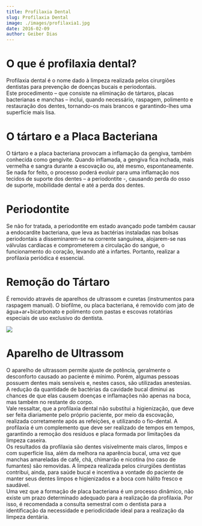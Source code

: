 ```yaml
---
title: Profilaxia Dental
slug: Profilaxia Dental
image: ./images/profilaxia1.jpg
date: 2016-02-09
author: Geiber Dias
---
```




# O que é profilaxia dental?

Profilaxia dental é o nome dado à limpeza realizada pelos cirurgiões dentistas para prevenção de doenças bucais e periodontais.<br />
Este procedimento – que consiste na eliminação de tártaros, placas bacterianas e manchas – inclui, quando necessário, raspagem, polimento e restauração dos dentes, tornando-os mais brancos e garantindo-lhes uma superfície mais lisa.

# O tártaro e a Placa Bacteriana

O tártaro e a placa bacteriana provocam a inflamação da gengiva, também conhecida como gengivite. Quando inflamada, a gengiva fica inchada, mais vermelha e sangra durante a escovação ou, até mesmo, espontaneamente. Se nada for feito, o processo poderá evoluir para uma inflamação nos tecidos de suporte dos dentes – a periodontite -, causando perda do osso de suporte, mobilidade dental e até a perda dos dentes.<br />

# Periodontite

Se não for tratada, a periodontite em estado avançado pode também causar a endocardite bacteriana, que leva as bactérias instaladas nas bolsas periodontais a disseminarem-se na corrente sanguínea, alojarem-se nas válvulas cardíacas e comprometerem a circulação do sangue, o funcionamento do coração, levando até a infartes. Portanto, realizar a profilaxia periódica é essencial.

 # Remoção do Tártaro

É removido através de aparelhos de ultrassom e curetas (instrumentos para raspagem manual). O biofilme, ou placa bacteriana, é removido com jato de água+ar+bicarbonato e polimento com pastas e escovas rotatórias especiais de uso exclusivo do dentista.

<div className="post-image">

![](./images/profilaxia2.jpg)

</div>

# Aparelho de Ultrassom

O aparelho de ultrassom permite ajuste de potência, geralmente o desconforto causado ao paciente é mínimo. Porém, algumas pessoas possuem dentes mais sensíveis e, nestes casos, são utilizadas anestesias. A redução da quantidade de bactérias da cavidade bucal diminui as chances de que elas causem doenças e inflamações não apenas na boca, mas também no restante do corpo.<br />
Vale ressaltar, que a profilaxia dental não substitui a higienização, que deve ser feita diariamente pelo próprio paciente, por meio da escovação, realizada corretamente após as refeições, e utilizando o fio-dental. A profilaxia é um complemento que deve ser realizado de tempos em tempos, garantindo a remoção dos resíduos e placa formada por limitações da limpeza caseira.<br />
Os resultados da profilaxia são dentes visivelmente mais claros, limpos e com superfície lisa, além da melhora na aparência bucal, uma vez que manchas amareladas de café, chá, chimarrão e nicotina (no caso de fumantes) são removidas. A limpeza realizada pelos cirurgiões dentistas contribui, ainda, para saúde bucal e incentiva a vontade do paciente de manter seus dentes limpos e higienizados e a boca com hálito fresco e saudável.<br />
Uma vez que a formação de placa bacteriana é um processo dinâmico, não existe um prazo determinado adequado para a realização da profilaxia. Por isso, é recomendada a consulta semestral com o dentista para a identificação da necessidade e periodicidade ideal para a realização da limpeza dentária.
